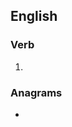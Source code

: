 ==English==

===Verb===
{{head|en|verb form}}

# {{en-simple past of|overblow}}

===Anagrams===
* {{anagrams|en|a=beelorvw|blew over}}